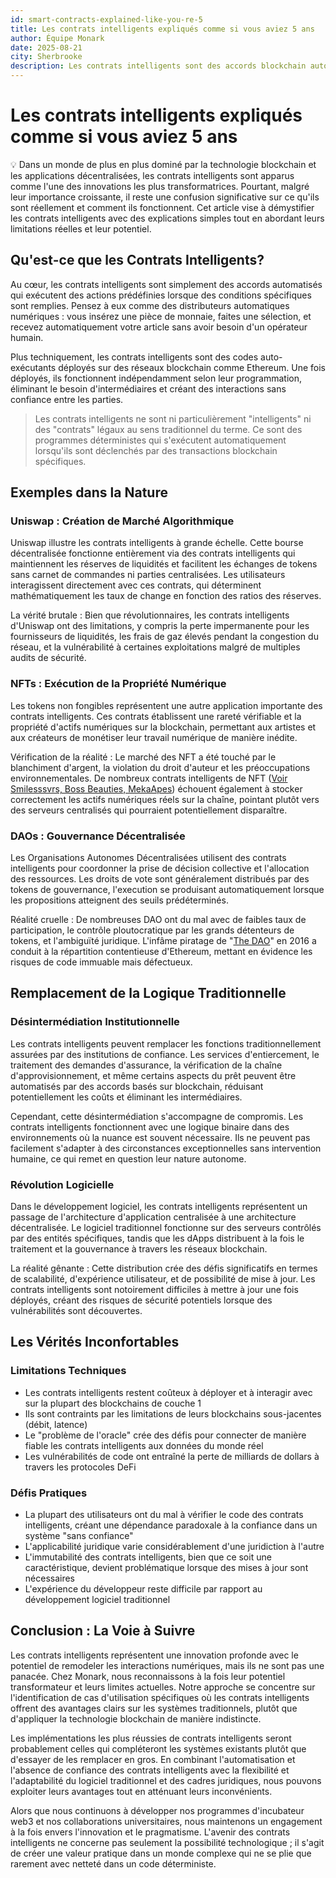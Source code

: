 ```yaml
---
id: smart-contracts-explained-like-you-re-5
title: Les contrats intelligents expliqués comme si vous aviez 5 ans
author: Équipe Monark
date: 2025-08-21
city: Sherbrooke
description: Les contrats intelligents sont des accords blockchain auto-exécutants. Ils automatisent les interactions sans confiance, mais font face à des limites comme des coûts élevés, une inflexibilité et des vulnérabilités. Leur avenir réside dans la complémentarité, pas le remplacement, des systèmes traditionnels.
---
```


# Les contrats intelligents expliqués comme si vous aviez 5 ans

<aside>
💡
Dans un monde de plus en plus dominé par la technologie blockchain et les applications décentralisées, les contrats intelligents sont apparus comme l'une des innovations les plus transformatrices. Pourtant, malgré leur importance croissante, il reste une confusion significative sur ce qu'ils sont réellement et comment ils fonctionnent. Cet article vise à démystifier les contrats intelligents avec des explications simples tout en abordant leurs limitations réelles et leur potentiel.

</aside>

## Qu'est-ce que les Contrats Intelligents?

Au cœur, les contrats intelligents sont simplement des accords automatisés qui exécutent des actions prédéfinies lorsque des conditions spécifiques sont remplies. Pensez à eux comme des distributeurs automatiques numériques : vous insérez une pièce de monnaie, faites une sélection, et recevez automatiquement votre article sans avoir besoin d'un opérateur humain.

Plus techniquement, les contrats intelligents sont des codes auto-exécutants déployés sur des réseaux blockchain comme Ethereum. Une fois déployés, ils fonctionnent indépendamment selon leur programmation, éliminant le besoin d'intermédiaires et créant des interactions sans confiance entre les parties.

> Les contrats intelligents ne sont ni particulièrement "intelligents" ni des "contrats" légaux au sens traditionnel du terme. Ce sont des programmes déterministes qui s'exécutent automatiquement lorsqu'ils sont déclenchés par des transactions blockchain spécifiques.

## Exemples dans la Nature

### Uniswap : Création de Marché Algorithmique

Uniswap illustre les contrats intelligents à grande échelle. Cette bourse décentralisée fonctionne entièrement via des contrats intelligents qui maintiennent les réserves de liquidités et facilitent les échanges de tokens sans carnet de commandes ni parties centralisées. Les utilisateurs interagissent directement avec ces contrats, qui déterminent mathématiquement les taux de change en fonction des ratios des réserves.

La vérité brutale : Bien que révolutionnaires, les contrats intelligents d'Uniswap ont des limitations, y compris la perte impermanente pour les fournisseurs de liquidités, les frais de gaz élevés pendant la congestion du réseau, et la vulnérabilité à certaines exploitations malgré de multiples audits de sécurité.

### NFTs : Exécution de la Propriété Numérique

Les tokens non fongibles représentent une autre application importante des contrats intelligents. Ces contrats établissent une rareté vérifiable et la propriété d'actifs numériques sur la blockchain, permettant aux artistes et aux créateurs de monétiser leur travail numérique de manière inédite.

Vérification de la réalité : Le marché des NFT a été touché par le blanchiment d'argent, la violation du droit d'auteur et les préoccupations environnementales. De nombreux contrats intelligents de NFT ([Voir Smilesssvrs, Boss Beauties, MekaApes](https://pinata.cloud/blog/hundreds-of-millions-of-dollars-of-nfts-are-still-unprotected/)) échouent également à stocker correctement les actifs numériques réels sur la chaîne, pointant plutôt vers des serveurs centralisés qui pourraient potentiellement disparaître.

### DAOs : Gouvernance Décentralisée

Les Organisations Autonomes Décentralisées utilisent des contrats intelligents pour coordonner la prise de décision collective et l'allocation des ressources. Les droits de vote sont généralement distribués par des tokens de gouvernance, l'execution se produisant automatiquement lorsque les propositions atteignent des seuils prédéterminés.

Réalité cruelle : De nombreuses DAO ont du mal avec de faibles taux de participation, le contrôle ploutocratique par les grands détenteurs de tokens, et l'ambiguïté juridique. L'infâme piratage de "[The DAO](https://www.coindesk.com/learn/understanding-the-dao-attack)" en 2016 a conduit à la répartition contentieuse d'Ethereum, mettant en évidence les risques de code immuable mais défectueux.

## Remplacement de la Logique Traditionnelle

### Désintermédiation Institutionnelle

Les contrats intelligents peuvent remplacer les fonctions traditionnellement assurées par des institutions de confiance. Les services d'entiercement, le traitement des demandes d'assurance, la vérification de la chaîne d'approvisionnement, et même certains aspects du prêt peuvent être automatisés par des accords basés sur blockchain, réduisant potentiellement les coûts et éliminant les intermédiaires.

Cependant, cette désintermédiation s'accompagne de compromis. Les contrats intelligents fonctionnent avec une logique binaire dans des environnements où la nuance est souvent nécessaire. Ils ne peuvent pas facilement s'adapter à des circonstances exceptionnelles sans intervention humaine, ce qui remet en question leur nature autonome.

### Révolution Logicielle

Dans le développement logiciel, les contrats intelligents représentent un passage de l'architecture d'application centralisée à une architecture décentralisée. Le logiciel traditionnel fonctionne sur des serveurs contrôlés par des entités spécifiques, tandis que les dApps distribuent à la fois le traitement et la gouvernance à travers les réseaux blockchain.

La réalité gênante : Cette distribution crée des défis significatifs en termes de scalabilité, d'expérience utilisateur, et de possibilité de mise à jour. Les contrats intelligents sont notoirement difficiles à mettre à jour une fois déployés, créant des risques de sécurité potentiels lorsque des vulnérabilités sont découvertes.

## Les Vérités Inconfortables

### Limitations Techniques

- Les contrats intelligents restent coûteux à déployer et à interagir avec sur la plupart des blockchains de couche 1
- Ils sont contraints par les limitations de leurs blockchains sous-jacentes (débit, latence)
- Le "problème de l'oracle" crée des défis pour connecter de manière fiable les contrats intelligents aux données du monde réel
- Les vulnérabilités de code ont entraîné la perte de milliards de dollars à travers les protocoles DeFi

### Défis Pratiques

- La plupart des utilisateurs ont du mal à vérifier le code des contrats intelligents, créant une dépendance paradoxale à la confiance dans un système "sans confiance"
- L'applicabilité juridique varie considérablement d'une juridiction à l'autre
- L'immutabilité des contrats intelligents, bien que ce soit une caractéristique, devient problématique lorsque des mises à jour sont nécessaires
- L'expérience du développeur reste difficile par rapport au développement logiciel traditionnel

## Conclusion : La Voie à Suivre

Les contrats intelligents représentent une innovation profonde avec le potentiel de remodeler les interactions numériques, mais ils ne sont pas une panacée. Chez Monark, nous reconnaissons à la fois leur potentiel transformateur et leurs limites actuelles. Notre approche se concentre sur l'identification de cas d'utilisation spécifiques où les contrats intelligents offrent des avantages clairs sur les systèmes traditionnels, plutôt que d'appliquer la technologie blockchain de manière indistincte.

Les implémentations les plus réussies de contrats intelligents seront probablement celles qui compléteront les systèmes existants plutôt que d'essayer de les remplacer en gros. En combinant l'automatisation et l'absence de confiance des contrats intelligents avec la flexibilité et l'adaptabilité du logiciel traditionnel et des cadres juridiques, nous pouvons exploiter leurs avantages tout en atténuant leurs inconvénients.

Alors que nous continuons à développer nos programmes d'incubateur web3 et nos collaborations universitaires, nous maintenons un engagement à la fois envers l'innovation et le pragmatisme. L'avenir des contrats intelligents ne concerne pas seulement la possibilité technologique ; il s'agit de créer une valeur pratique dans un monde complexe qui ne se plie que rarement avec netteté dans un code déterministe.
